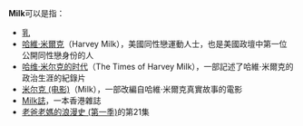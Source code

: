 '''Milk'''可以是指：
*[[乳|乳]]
*[[哈維·米爾克|哈維·米爾克]]（Harvey Milk），美國同性戀運動人士，也是美國政壇中第一位公開同性戀身份的人
*[[哈维·米尔克的时代|哈维·米尔克的时代]]（The Times of Harvey Milk），一部記述了哈維·米爾克的政治生涯的紀錄片
*[[米尔克_(电影)|米尔克 (电影)]]（Milk），一部改編自哈維·米爾克真實故事的電影
*[[Milk誌|Milk誌]]，一本香港雜誌
*[[老爸老媽的浪漫史_(第一季)|老爸老媽的浪漫史 (第一季)]]的第21集
{{disambig||Cat=非中文名称消歧义}}
